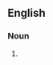 ==English==
===Noun===
{{en-noun|sg=[[sub-]][[category]]|sub-categories}}
#{{alternative spelling of|[[subcategory]]}}